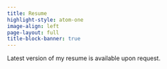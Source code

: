 ```yaml
---
title: Resume
highlight-style: atom-one
image-align: left
page-layout: full
title-block-banner: true
---
```

Latest version of my resume is available upon request.

